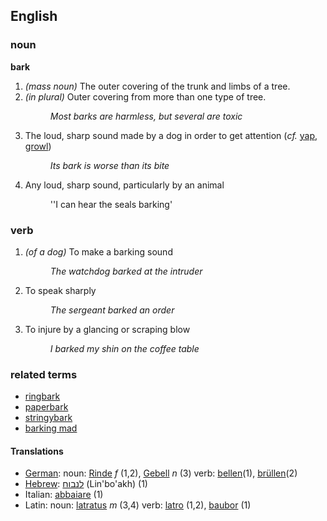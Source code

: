 == English ==

=== noun ===
'''bark'''

# ''(mass noun)'' The outer covering of the trunk and limbs of a tree.
# ''(in plural)'' Outer covering from more than one type of tree.
#: ''Most barks are harmless, but several are toxic''
# The loud, sharp sound made by a dog in order to get attention (''cf.'' [[yap]], [[growl]])
#: ''Its bark is worse than its bite''
# Any loud, sharp sound, particularly by an animal
#: ''I can hear the seals barking'

=== verb ===

# ''(of a dog)'' To make a barking sound
#: ''The watchdog barked at the intruder''
# To speak sharply
#: ''The sergeant barked an order''
# To injure by a glancing or scraping blow
#: ''I barked my shin on the coffee table''

=== related terms ===

* [[ringbark]]
* [[paperbark]]
* [[stringybark]]
* [[barking mad]]

====Translations====
*[[German]]: noun: [[Rinde]] ''f'' (1,2), [[Gebell]] ''n'' (3)  verb: [[bellen]](1), [[brüllen]](2)
*[[Hebrew]]: [[לנבוח]] (Lin'bo'akh) (1)
*Italian: [[abbaiare]] (1)
*Latin: noun: [[latratus]] ''m'' (3,4) verb: [[latro]] (1,2), [[baubor]] (1)
